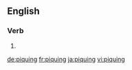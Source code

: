 
==English==

===Verb===
{{head|en|present participle}}

# {{present participle of|pique|lang=en}}

[[de:piquing]]
[[fr:piquing]]
[[ja:piquing]]
[[vi:piquing]]